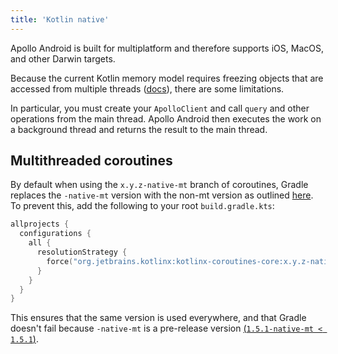 ```yaml
---
title: 'Kotlin native'
---
```


Apollo Android is built for multiplatform and therefore supports iOS, MacOS, and other Darwin targets.

Because the current Kotlin memory model requires freezing objects that are accessed from multiple threads ([docs](https://kotlinlang.org/docs/kmm-concurrency-overview.html)), there are some limitations.

In particular, you must create your `ApolloClient` and call `query` and other operations from the main thread. Apollo Android then executes the work on a background thread and returns the result to the main thread.

## Multithreaded coroutines

By default when using the `x.y.z-native-mt` branch of coroutines, Gradle replaces the `-native-mt` version with the non-mt version as outlined [here](https://kotlinlang.org/docs/mobile/concurrency-and-coroutines.html#multithreaded-coroutines). To prevent this, add the following to your root `build.gradle.kts`:

```kotlin
allprojects {
  configurations {
    all {
      resolutionStrategy {
        force("org.jetbrains.kotlinx:kotlinx-coroutines-core:x.y.z-native-mt")
      }
    }
  }
}
```

This ensures that the same version is used everywhere, and that Gradle doesn't fail because `-native-mt` is a pre-release version [(`1.5.1-native-mt < 1.5.1`)](https://docs.gradle.org/current/userguide/dependency_resolution.html#sub:resolution-strategy).
